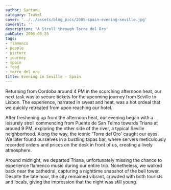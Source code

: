 ```yaml
---
author: Santanu
category: Travel
cover: '../../assets/blog_pics/2005-spain-evening-seville.jpg'
coverAlt: ''
description: 'A Stroll through Torre del Oro'
pubDate: 2005-05-25
tags:
- flamenco
- people
- picture
- journey
- spain
- food
- torre del oro
title: Evening in Seville - Spain
---
```

Returning from Cordoba around 4 PM in the scorching afternoon heat, our next task was to secure tickets for the upcoming journey from Seville to Lisbon. The experience, narrated in sweat and heat, was a hot ordeal that we quickly retreated from upon reaching our hotel.

After freshening up from the afternoon heat, our evening began with a leisurely stroll commencing from Puente de San Telmo towards Triana at around 9 PM, exploring the other side of the river, a typical Seville neighborhood. Along the way, the iconic 'Torre del Oro' caught our eyes. We later found ourselves in a bustling tapas bar, where servers meticulously recorded orders and prices on the desk in front of us, creating a lively atmosphere.

Around midnight, we departed Triana, unfortunately missing the chance to experience flamenco music during our entire trip. Nonetheless, we walked back near the cathedral, capturing a nighttime snapshot of the bell tower. Despite the late hour, the city remained vibrant, crowded with both tourists and locals, giving the impression that the night was still young.